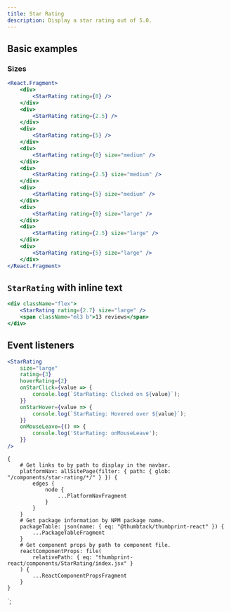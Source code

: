 ```yaml
---
title: Star Rating
description: Display a star rating out of 5.0.
---
```



<ComponentHeader data={props.data} />

## Basic examples

### Sizes

```jsx
<React.Fragment>
    <div>
        <StarRating rating={0} />
    </div>
    <div>
        <StarRating rating={2.5} />
    </div>
    <div>
        <StarRating rating={5} />
    </div>
    <div>
        <StarRating rating={0} size="medium" />
    </div>
    <div>
        <StarRating rating={2.5} size="medium" />
    </div>
    <div>
        <StarRating rating={5} size="medium" />
    </div>
    <div>
        <StarRating rating={0} size="large" />
    </div>
    <div>
        <StarRating rating={2.5} size="large" />
    </div>
    <div>
        <StarRating rating={5} size="large" />
    </div>
</React.Fragment>
```

## `StarRating` with inline text

```jsx
<div className="flex">
    <StarRating rating={2.7} size="large" />
    <span className="ml3 b">13 reviews</span>
</div>
```

## Event listeners

```jsx
<StarRating
    size="large"
    rating={3}
    hoverRating={2}
    onStarClick={value => {
        console.log(`StarRating: Clicked on ${value}`);
    }}
    onStarHover={value => {
        console.log(`StarRating: Hovered over ${value}`);
    }}
    onMouseLeave={() => {
        console.log('StarRating: onMouseLeave');
    }}
/>
```

<ComponentFooter data={props.data} />

    {
        # Get links to by path to display in the navbar.
        platformNav: allSitePage(filter: { path: { glob: "/components/star-rating/*/" } }) {
            edges {
                node {
                    ...PlatformNavFragment
                }
            }
        }
        # Get package information by NPM package name.
        packageTable: json(name: { eq: "@thumbtack/thumbprint-react" }) {
            ...PackageTableFragment
        }
        # Get component props by path to component file.
        reactComponentProps: file(
            relativePath: { eq: "thumbprint-react/components/StarRating/index.jsx" }
        ) {
            ...ReactComponentPropsFragment
        }
    }
`;
